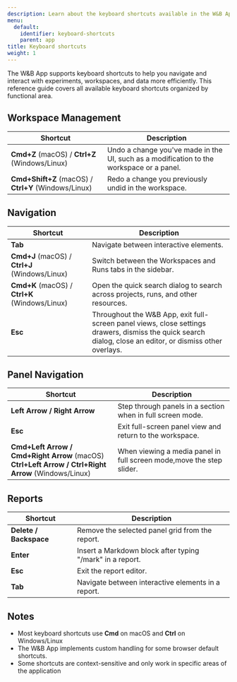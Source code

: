 ---
description: Learn about the keyboard shortcuts available in the W&B App.
menu:
  default:
    identifier: keyboard-shortcuts
    parent: app
title: Keyboard shortcuts
weight: 1
---

The W&B App supports keyboard shortcuts to help you navigate and interact with experiments, workspaces, and data more efficiently. This reference guide covers all available keyboard shortcuts organized by functional area.

## Workspace Management

| Shortcut | Description |
|----------|-------------|
| **Cmd+Z** (macOS) / **Ctrl+Z** (Windows/Linux) | Undo a change you've made in the UI, such as a modification to the workspace or a panel. |
| **Cmd+Shift+Z** (macOS) / **Ctrl+Y** (Windows/Linux) | Redo a change you previously undid in the workspace. |

## Navigation

| Shortcut | Description |
|----------|-------------|
| **Tab** | Navigate between interactive elements. |
| **Cmd+J** (macOS) / **Ctrl+J** (Windows/Linux) | Switch between the Workspaces and Runs tabs in the sidebar. |
| **Cmd+K** (macOS) / **Ctrl+K** (Windows/Linux) | Open the quick search dialog to search across projects, runs, and other resources. |
| **Esc** | Throughout the W&B App, exit full-screen panel views, close settings drawers, dismiss the quick search dialog, close an editor, or dismiss other overlays. |

## Panel Navigation

| Shortcut | Description |
|----------|-------------|
| **Left Arrow / Right Arrow** | Step through panels in a section when in full screen mode. |
| **Esc** | Exit full-screen panel view and return to the workspace. |
| **Cmd+Left Arrow / Cmd+Right Arrow** (macOS)<br/>**Ctrl+Left Arrow / Ctrl+Right Arrow** (Windows/Linux) | When viewing a media panel in full screen mode,move the step slider. |

## Reports

| Shortcut | Description |
|----------|-------------|
| **Delete / Backspace** | Remove the selected panel grid from the report. |
| **Enter** | Insert a Markdown block after typing "/mark" in a report. |
| **Esc** | Exit the report editor. |
| **Tab** | Navigate between interactive elements in a report. |

## Notes

- Most keyboard shortcuts use **Cmd** on macOS and **Ctrl** on Windows/Linux
- The W&B App implements custom handling for some browser default shortcuts.
- Some shortcuts are context-sensitive and only work in specific areas of the application 